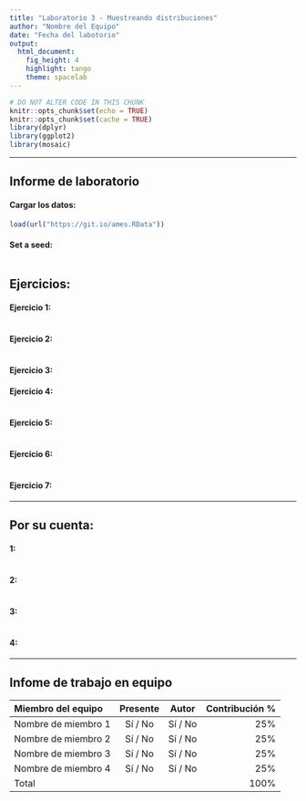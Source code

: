 ```yaml
---
title: "Laboratorio 3 - Muestreando distribuciones"
author: "Nombre del Equipo"
date: "Fecha del labotorio"
output: 
  html_document:
    fig_height: 4
    highlight: tango
    theme: spacelab
---
```


```r
# DO NOT ALTER CODE IN THIS CHUNK
knitr::opts_chunk$set(echo = TRUE)
knitr::opts_chunk$set(cache = TRUE)
library(dplyr)
library(ggplot2)
library(mosaic)
```

***

## Informe de laboratorio

#### Cargar los datos:
```r
load(url("https://git.io/ames.RData"))
```

#### Set a seed:
```r

```


## Ejercicios:

#### Ejercicio 1: 

```r

```

#### Ejercicio 2: 


```r

```


#### Ejercicio 3: 




#### Ejercicio 4: 


```r

```


#### Ejercicio 5: 

```r

```

#### Ejercicio 6:

```r

```

#### Ejercicio 7: 



***

## Por su cuenta:

#### 1: 


```r

```


#### 2: 


```r

```


#### 3: 

```r

```

#### 4: 




***

## Infome de trabajo en equipo

<!--
Para cada miembro del equipo, escriba su nombre, si estuvo o presente en la
sesión de laboratorio, si fue autor en esta semana y su contribución al 
laboratorio (como porcentaje). Los porcentajes deben sumar 100.
-->

| Miembro del equipo      | Presente  | Autor   | Contribución % |
|:------------------------|:---------:|:-------:|---------------:|
| Nombre de miembro 1     | Sí / No   | Sí / No | 25%            |
| Nombre de miembro 2     | Sí / No   | Sí / No | 25%            |
| Nombre de miembro 3     | Sí / No   | Sí / No | 25%            |
| Nombre de miembro 4     | Sí / No   | Sí / No | 25%            |
| Total                   |           |         | 100%           |
